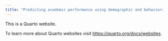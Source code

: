 ```yaml
---
title: "Predicting academic performance using demographic and behavioral Data"
---
```


This is a Quarto website.

To learn more about Quarto websites visit <https://quarto.org/docs/websites>.
